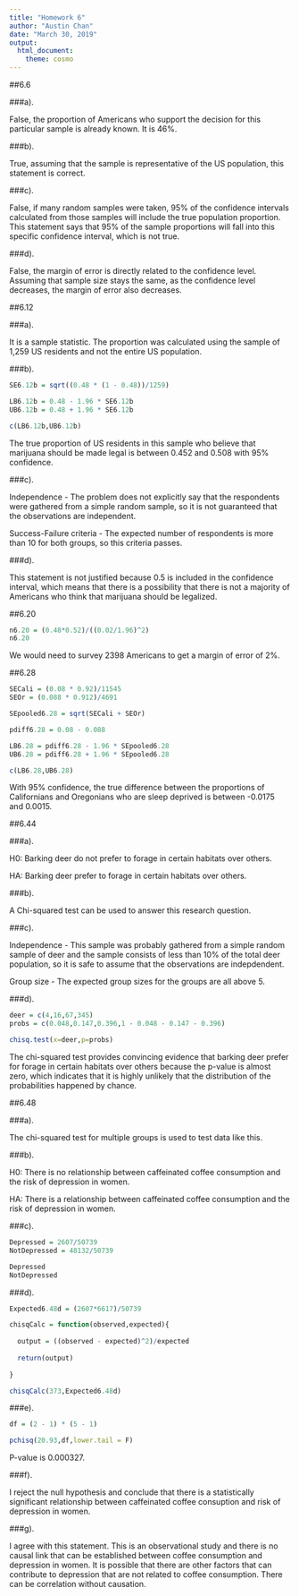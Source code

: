 ---
title: "Homework 6"
author: "Austin Chan"
date: "March 30, 2019"
output: 
  html_document:
    theme: cosmo
---

##6.6

###a).

False, the proportion of Americans who support the decision for this particular sample is already known. It is 46%.

###b).

True, assuming that the sample is representative of the US population, this statement is correct.

###c).

False, if many random samples were taken, 95% of the confidence intervals calculated from those samples will include the true population proportion. This statement says that 95% of the sample proportions will fall into this specific confidence interval, which is not true.

###d).

False, the margin of error is directly related to the confidence level. Assuming that sample size stays the same, as the confidence level decreases, the margin of error also decreases.


##6.12

###a).

It is a sample statistic. The proportion was calculated using the sample of 1,259 US residents and not the entire US population.

###b).

```{r}
SE6.12b = sqrt((0.48 * (1 - 0.48))/1259)

LB6.12b = 0.48 - 1.96 * SE6.12b
UB6.12b = 0.48 + 1.96 * SE6.12b

c(LB6.12b,UB6.12b)
```

The true proportion of US residents in this sample who believe that marijuana should be made legal is between 0.452 and 0.508 with 95% confidence. 

###c).

Independence - The problem does not explicitly say that the respondents were gathered from a simple random sample, so it is not guaranteed that the observations are independent.

Success-Failure criteria - The expected number of respondents is more than 10 for both groups, so this criteria passes.

###d).

This statement is not justified because 0.5 is included in the confidence interval, which means that there is a possibility that there is not a majority of Americans who think that marijuana should be legalized.

##6.20

```{r}
n6.20 = (0.48*0.52)/((0.02/1.96)^2)
n6.20
```

We would need to survey 2398 Americans to get a margin of error of 2%.

##6.28

```{r}
SECali = (0.08 * 0.92)/11545
SEOr = (0.088 * 0.912)/4691

SEpooled6.28 = sqrt(SECali + SEOr)

pdiff6.28 = 0.08 - 0.088

LB6.28 = pdiff6.28 - 1.96 * SEpooled6.28
UB6.28 = pdiff6.28 + 1.96 * SEpooled6.28

c(LB6.28,UB6.28)
```

With 95% confidence, the true difference between the proportions of Californians and Oregonians who are sleep deprived is between -0.0175 and 0.0015.


##6.44

###a).

H0: Barking deer do not prefer to forage in certain habitats over others.

HA: Barking deer prefer to forage in certain habitats over others.

###b).

A Chi-squared test can be used to answer this research question.

###c).

Independence - This sample was probably gathered from a simple random sample of deer and the sample consists of less than 10% of the total deer population, so it is safe to assume that the observations are indepdendent.

Group size - The expected group sizes for the groups are all above 5.

###d).


```{r}
deer = c(4,16,67,345)
probs = c(0.048,0.147,0.396,1 - 0.048 - 0.147 - 0.396)

chisq.test(x=deer,p=probs)
```

The chi-squared test provides convincing evidence that barking deer prefer for forage in certain habitats over others because the p-value is almost zero, which indicates that it is highly unlikely that the distribution of the probabilities happened by chance.


##6.48

###a).

The chi-squared test for multiple groups is used to test data like this.

###b).

H0: There is no relationship between caffeinated coffee consumption and the risk of depression in women.

HA: There is a relationship between caffeinated coffee consumption and the risk of depression in women.

###c).

```{r}
Depressed = 2607/50739
NotDepressed = 48132/50739

Depressed
NotDepressed
```

###d).

```{r}
Expected6.48d = (2607*6617)/50739

chisqCalc = function(observed,expected){
  
  output = ((observed - expected)^2)/expected
  
  return(output)
  
}

chisqCalc(373,Expected6.48d)
```

###e).

```{r}
df = (2 - 1) * (5 - 1)

pchisq(20.93,df,lower.tail = F)
```

P-value is 0.000327.


###f).

I reject the null hypothesis and conclude that there is a statistically significant relationship between caffeinated coffee consuption and risk of depression in women.

###g).

I agree with this statement. This is an observational study and there is no causal link that can be established between coffee consumption and depression in women. It is possible that there are other factors that can contribute to depression that are not related to coffee consumption. There can be correlation without causation.





















